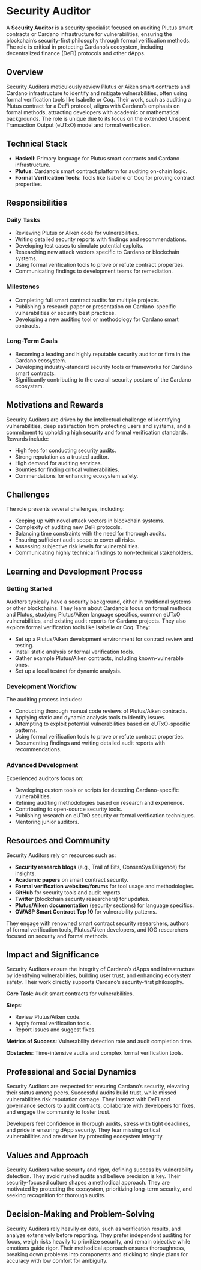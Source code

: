 # Security Auditor

A **Security Auditor** is a security specialist focused on auditing Plutus smart contracts or Cardano infrastructure for vulnerabilities, ensuring the blockchain’s security-first philosophy through formal verification methods. The role is critical in protecting Cardano’s ecosystem, including decentralized finance (DeFi) protocols and other dApps.

## Overview

Security Auditors meticulously review Plutus or Aiken smart contracts and Cardano infrastructure to identify and mitigate vulnerabilities, often using formal verification tools like Isabelle or Coq. Their work, such as auditing a Plutus contract for a DeFi protocol, aligns with Cardano’s emphasis on formal methods, attracting developers with academic or mathematical backgrounds. The role is unique due to its focus on the extended Unspent Transaction Output (eUTxO) model and formal verification.

## Technical Stack

- **Haskell**: Primary language for Plutus smart contracts and Cardano infrastructure.
- **Plutus**: Cardano’s smart contract platform for auditing on-chain logic.
- **Formal Verification Tools**: Tools like Isabelle or Coq for proving contract properties.

## Responsibilities

### Daily Tasks

- Reviewing Plutus or Aiken code for vulnerabilities.
- Writing detailed security reports with findings and recommendations.
- Developing test cases to simulate potential exploits.
- Researching new attack vectors specific to Cardano or blockchain systems.
- Using formal verification tools to prove or refute contract properties.
- Communicating findings to development teams for remediation.

### Milestones

- Completing full smart contract audits for multiple projects.
- Publishing a research paper or presentation on Cardano-specific vulnerabilities or security best practices.
- Developing a new auditing tool or methodology for Cardano smart contracts.

### Long-Term Goals

- Becoming a leading and highly reputable security auditor or firm in the Cardano ecosystem.
- Developing industry-standard security tools or frameworks for Cardano smart contracts.
- Significantly contributing to the overall security posture of the Cardano ecosystem.

## Motivations and Rewards

Security Auditors are driven by the intellectual challenge of identifying vulnerabilities, deep satisfaction from protecting users and systems, and a commitment to upholding high security and formal verification standards. Rewards include:

- High fees for conducting security audits.
- Strong reputation as a trusted auditor.
- High demand for auditing services.
- Bounties for finding critical vulnerabilities.
- Commendations for enhancing ecosystem safety.

## Challenges

The role presents several challenges, including:

- Keeping up with novel attack vectors in blockchain systems.
- Complexity of auditing new DeFi protocols.
- Balancing time constraints with the need for thorough audits.
- Ensuring sufficient audit scope to cover all risks.
- Assessing subjective risk levels for vulnerabilities.
- Communicating highly technical findings to non-technical stakeholders.

## Learning and Development Process

### Getting Started

Auditors typically have a security background, either in traditional systems or other blockchains. They learn about Cardano’s focus on formal methods and Plutus, studying Plutus/Aiken language specifics, common eUTxO vulnerabilities, and existing audit reports for Cardano projects. They also explore formal verification tools like Isabelle or Coq. They:

- Set up a Plutus/Aiken development environment for contract review and testing.
- Install static analysis or formal verification tools.
- Gather example Plutus/Aiken contracts, including known-vulnerable ones.
- Set up a local testnet for dynamic analysis.

### Development Workflow

The auditing process includes:

- Conducting thorough manual code reviews of Plutus/Aiken contracts.
- Applying static and dynamic analysis tools to identify issues.
- Attempting to exploit potential vulnerabilities based on eUTxO-specific patterns.
- Using formal verification tools to prove or refute contract properties.
- Documenting findings and writing detailed audit reports with recommendations.

### Advanced Development

Experienced auditors focus on:

- Developing custom tools or scripts for detecting Cardano-specific vulnerabilities.
- Refining auditing methodologies based on research and experience.
- Contributing to open-source security tools.
- Publishing research on eUTxO security or formal verification techniques.
- Mentoring junior auditors.

## Resources and Community

Security Auditors rely on resources such as:

- **Security research blogs** (e.g., Trail of Bits, ConsenSys Diligence) for insights.
- **Academic papers** on smart contract security.
- **Formal verification websites/forums** for tool usage and methodologies.
- **GitHub** for security tools and audit reports.
- **Twitter** (blockchain security researchers) for updates.
- **Plutus/Aiken documentation** (security sections) for language specifics.
- **OWASP Smart Contract Top 10** for vulnerability patterns.

They engage with renowned smart contract security researchers, authors of formal verification tools, Plutus/Aiken developers, and IOG researchers focused on security and formal methods.

## Impact and Significance

Security Auditors ensure the integrity of Cardano’s dApps and infrastructure by identifying vulnerabilities, building user trust, and enhancing ecosystem safety. Their work directly supports Cardano’s security-first philosophy.

**Core Task**: Audit smart contracts for vulnerabilities.

**Steps**:

- Review Plutus/Aiken code.
- Apply formal verification tools.
- Report issues and suggest fixes.

**Metrics of Success**: Vulnerability detection rate and audit completion time.

**Obstacles**: Time-intensive audits and complex formal verification tools.

## Professional and Social Dynamics

Security Auditors are respected for ensuring Cardano’s security, elevating their status among peers. Successful audits build trust, while missed vulnerabilities risk reputation damage. They interact with DeFi and governance sectors to audit contracts, collaborate with developers for fixes, and engage the community to foster trust.

Developers feel confidence in thorough audits, stress with tight deadlines, and pride in ensuring dApp security. They fear missing critical vulnerabilities and are driven by protecting ecosystem integrity.

## Values and Approach

Security Auditors value security and rigor, defining success by vulnerability detection. They avoid rushed audits and believe precision is key. Their security-focused culture shapes a methodical approach. They are motivated by protecting the ecosystem, prioritizing long-term security, and seeking recognition for thorough audits.

## Decision-Making and Problem-Solving

Security Auditors rely heavily on data, such as verification results, and analyze extensively before reporting. They prefer independent auditing for focus, weigh risks heavily to prioritize security, and remain objective while emotions guide rigor. Their methodical approach ensures thoroughness, breaking down problems into components and sticking to single plans for accuracy with low comfort for ambiguity.
